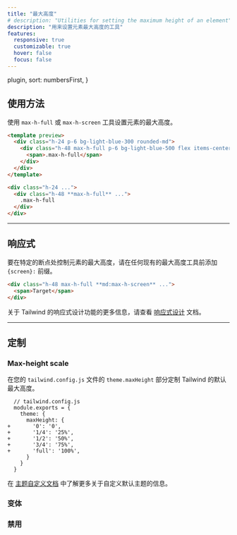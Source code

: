 ```yaml
---
title: "最大高度"
# description: "Utilities for setting the maximum height of an element"
description: "用来设置元素最大高度的工具"
features:
  responsive: true
  customizable: true
  hover: false
  focus: false
---
```



  plugin,
  sort: numbersFirst,
}

<!-- ## Usage -->
## 使用方法

<!-- Set the maximum height of an element using the `max-h-full` or `max-h-screen` utilities. -->
使用 `max-h-full` 或 `max-h-screen` 工具设置元素的最大高度。

```html lightBlue
<template preview>
  <div class="h-24 p-6 bg-light-blue-300 rounded-md">
    <div class="h-48 max-h-full p-6 bg-light-blue-500 flex items-center justify-center rounded font-semibold text-white">
      <span>.max-h-full</span>
    </div>
  </div>
</template>

<div class="h-24 ...">
  <div class="h-48 **max-h-full** ...">
    .max-h-full
  </div>
</div>
```

---

<!-- ## Responsive -->
## 响应式

<!-- To control the max-height of an element at a specific breakpoint, add a `{screen}:` prefix to any existing max-height utility. -->
要在特定的断点处控制元素的最大高度，请在任何现有的最大高度工具前添加 `{screen}:` 前缀。

```html
<div class="h-48 max-h-full **md:max-h-screen** ...">
  <span>Target</span>
</div>
```

<!-- For more information about Tailwind's responsive design features, check out the [Responsive Design](/docs/responsive-design) documentation. -->
关于 Tailwind 的响应式设计功能的更多信息，请查看 [响应式设计](/docs/responsive-design) 文档。

---

<!-- ## Customizing -->
## 定制

### Max-height scale

<!-- Customize Tailwind's default max-height scale in the `theme.maxHeight` section of your `tailwind.config.js` file. -->
在您的 `tailwind.config.js` 文件的 `theme.maxHeight` 部分定制 Tailwind 的默认最大高度。

```diff-js
  // tailwind.config.js
  module.exports = {
    theme: {
      maxHeight: {
+       '0': '0',
+       '1/4': '25%',
+       '1/2': '50%',
+       '3/4': '75%',
+       'full': '100%',
      }
    }
  }
```

<!-- Learn more about customizing the default theme in the [theme customization documentation](/docs/theme#customizing-the-default-theme). -->
在 [主题自定义文档](/docs/theme#customizing-the-default-theme) 中了解更多关于自定义默认主题的信息。

### 变体

<Variants plugin="maxHeight" name="max-height" />

### 禁用

<Disabling plugin="maxHeight" name="max-height" />
